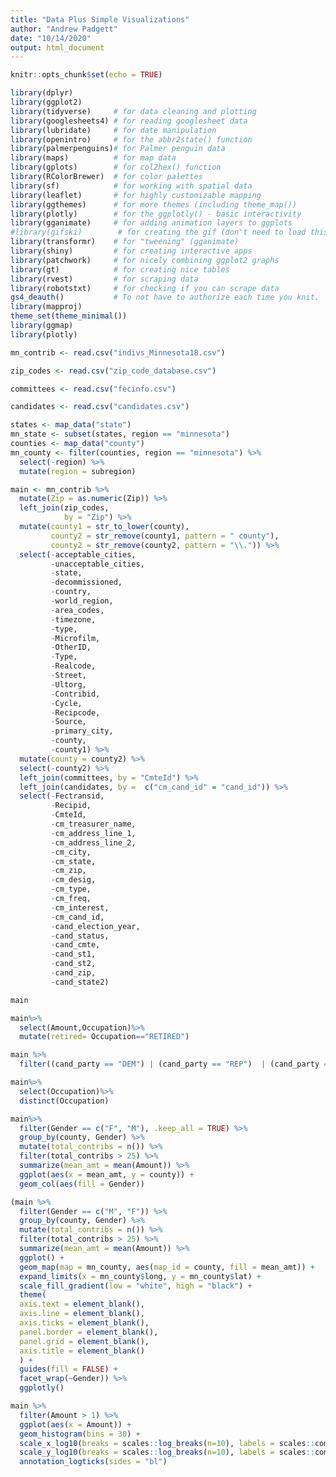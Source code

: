 ```yaml
---
title: "Data Plus Simple Visualizations"
author: "Andrew Padgett"
date: "10/14/2020"
output: html_document
---
```


```r
knitr::opts_chunk$set(echo = TRUE)
```

```r
library(dplyr)
library(ggplot2)
library(tidyverse)     # for data cleaning and plotting
library(googlesheets4) # for reading googlesheet data
library(lubridate)     # for date manipulation
library(openintro)     # for the abbr2state() function
library(palmerpenguins)# for Palmer penguin data
library(maps)          # for map data       
library(gplots)        # for col2hex() function
library(RColorBrewer)  # for color palettes
library(sf)            # for working with spatial data
library(leaflet)       # for highly customizable mapping
library(ggthemes)      # for more themes (including theme_map())
library(plotly)        # for the ggplotly() - basic interactivity
library(gganimate)     # for adding animation layers to ggplots
#library(gifski)        # for creating the gif (don't need to load this library every time,but need it installed)
library(transformr)    # for "tweening" (gganimate)
library(shiny)         # for creating interactive apps
library(patchwork)     # for nicely combining ggplot2 graphs  
library(gt)            # for creating nice tables
library(rvest)         # for scraping data
library(robotstxt)     # for checking if you can scrape data
gs4_deauth()           # To not have to authorize each time you knit.
library(mapproj)
theme_set(theme_minimal())
library(ggmap)
library(plotly)
```



```r
mn_contrib <- read.csv("indivs_Minnesota18.csv")

zip_codes <- read.csv("zip_code_database.csv")

committees <- read.csv("fecinfo.csv")

candidates <- read.csv("candidates.csv")
```



```r
states <- map_data("state")
mn_state <- subset(states, region == "minnesota")
counties <- map_data("county")
mn_county <- filter(counties, region == "minnesota") %>%
  select(-region) %>%
  mutate(region = subregion)
```


```r
main <- mn_contrib %>%
  mutate(Zip = as.numeric(Zip)) %>%
  left_join(zip_codes,
            by = "Zip") %>%
  mutate(county1 = str_to_lower(county),
         county2 = str_remove(county1, pattern = " county"),
         county2 = str_remove(county2, pattern = "\\.")) %>%
  select(-acceptable_cities, 
         -unacceptable_cities, 
         -state, 
         -decommissioned, 
         -country, 
         -world_region, 
         -area_codes, 
         -timezone, 
         -type, 
         -Microfilm, 
         -OtherID, 
         -Type, 
         -Realcode, 
         -Street, 
         -Ultorg, 
         -Contribid, 
         -Cycle, 
         -Recipcode, 
         -Source, 
         -primary_city, 
         -county, 
         -county1) %>%
  mutate(county = county2) %>%
  select(-county2) %>%
  left_join(committees, by = "CmteId") %>%
  left_join(candidates, by =  c("cm_cand_id" = "cand_id")) %>%
  select(-Fectransid, 
         -Recipid, 
         -CmteId, 
         -cm_treasurer_name, 
         -cm_address_line_1, 
         -cm_address_line_2, 
         -cm_city, 
         -cm_state, 
         -cm_zip, 
         -cm_desig, 
         -cm_type, 
         -cm_freq, 
         -cm_interest, 
         -cm_cand_id, 
         -cand_election_year, 
         -cand_status, 
         -cand_cmte, 
         -cand_st1, 
         -cand_st2, 
         -cand_zip,
         -cand_state2)

main
```

```r
main%>%
  select(Amount,Occupation)%>%
  mutate(retired= Occupation=="RETIRED")
```

```r
main %>%
  filter((cand_party == "DEM") | (cand_party == "REP")  | (cand_party == "DFL"))
```


```r
main%>%
  select(Occupation)%>%
  distinct(Occupation)
```

```r
main%>%
  filter(Gender == c("F", "M"), .keep_all = TRUE) %>%
  group_by(county, Gender) %>%
  mutate(total_contribs = n()) %>%
  filter(total_contribs > 25) %>%
  summarize(mean_amt = mean(Amount)) %>%
  ggplot(aes(x = mean_amt, y = county)) +
  geom_col(aes(fill = Gender))
```

```r
(main %>%
  filter(Gender == c("M", "F")) %>%
  group_by(county, Gender) %>%
  mutate(total_contribs = n()) %>%
  filter(total_contribs > 25) %>%
  summarize(mean_amt = mean(Amount)) %>%
  ggplot() + 
  geom_map(map = mn_county, aes(map_id = county, fill = mean_amt)) +
  expand_limits(x = mn_county$long, y = mn_county$lat) + 
  scale_fill_gradient(low = "white", high = "black") + 
  theme(
  axis.text = element_blank(),
  axis.line = element_blank(),
  axis.ticks = element_blank(),
  panel.border = element_blank(),
  panel.grid = element_blank(),
  axis.title = element_blank()
  ) + 
  guides(fill = FALSE) + 
  facet_wrap(~Gender)) %>%
  ggplotly()
```

```r
main %>%
  filter(Amount > 1) %>%
  ggplot(aes(x = Amount)) + 
  geom_histogram(bins = 30) + 
  scale_x_log10(breaks = scales::log_breaks(n=10), labels = scales::comma) + 
  scale_y_log10(breaks = scales::log_breaks(n=10), labels = scales::comma) +
  annotation_logticks(sides = "bl")
```
